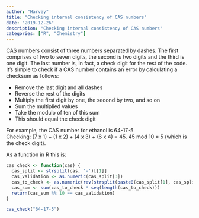 ```yaml
---
author: "Harvey"
title: "Checking internal consistency of CAS numbers"
date: "2019-12-26"
description: "Checking internal consistency of CAS numbers"
categories: ["R", "Chemistry"]
---
```


CAS numbers consist of three numbers separated by dashes.  The first comprises of two to seven digits, the second is two digits and the third is one digit.  The last number is, in fact, a check digit for the rest of the code.  It's simple to check if a CAS number contains an error by calculating a checksum as follows:

-  Remove the last digit and all dashes
-  Reverse the rest of the digits
-  Multiply the first digit by one, the second by two, and so on
-  Sum the multiplied values
-  Take the modulo of ten of this sum
-  This should equal the check digit

For example, the CAS number for ethanol is 64-17-5.  
Checking:  (7 x 1) + (1 x 2) + (4 x 3) + (6 x 4) = 45.  45 mod 10 = 5 (which is the check digit).

As a function in R this is:

```r
cas_check <- function(cas) {
  cas_split <- strsplit(cas, '-')[[1]]
  cas_validation <- as.numeric(cas_split[3])
  cas_to_check <- as.numeric(rev(strsplit(paste0(cas_split[1], cas_split[2]), '')[[1]]))
  cas_sum <- sum(cas_to_check * seq(length(cas_to_check)))
  return(cas_sum %% 10 == cas_validation)
}
```

```r
cas_check("64-17-5")
```